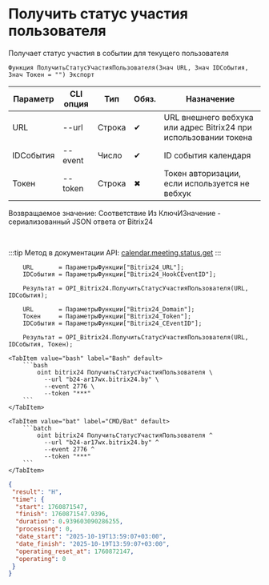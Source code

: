 ﻿---
sidebar_position: 6
description: Получить статус участия пользователя и другие функции для работы с Bitrix24 в Открытом пакете интеграций - бесплатной open-source библиотеке интеграций для 1С:Предприятие 8, OneScript и CLI
keywords: [1C, 1С, 1С:Предприятие, 1С:Предприятие 8.3, API, Интеграция, Сервисы, Обмен, OneScript, CLI, Bitrix24]
---


# Получить статус участия пользователя
 Получает статус участия в событии для текущего пользователя



`Функция ПолучитьСтатусУчастияПользователя(Знач URL, Знач IDСобытия, Знач Токен = "") Экспорт`

  | Параметр | CLI опция | Тип | Обяз. | Назначение |
  |-|-|-|-|-|
  | URL | --url | Строка | &#x2714; | URL внешнего вебхука или адрес Bitrix24 при использовании токена |
  | IDСобытия | --event | Число | &#x2714; | ID события календаря |
  | Токен | --token | Строка | &#x2716; | Токен авторизации, если используется не вебхук |

  
  Возвращаемое значение:   Соответствие Из КлючИЗначение - сериализованный JSON ответа от Bitrix24

<br/>

:::tip
Метод в документации API: [calendar.meeting.status.get](https://apidocs.bitrix24.ru/api-reference/calendar/calendar-event/calendar-meeting-status-get.html)
:::
<br/>


```bsl title="Пример использования для 1С:Предприятие/OneScript"
    URL       = ПараметрыФункции["Bitrix24_URL"];
    IDСобытия = ПараметрыФункции["Bitrix24_HookCEventID"];

    Результат = OPI_Bitrix24.ПолучитьСтатусУчастияПользователя(URL, IDСобытия);

    URL       = ПараметрыФункции["Bitrix24_Domain"];
    Токен     = ПараметрыФункции["Bitrix24_Token"];
    IDСобытия = ПараметрыФункции["Bitrix24_CEventID"];

    Результат = OPI_Bitrix24.ПолучитьСтатусУчастияПользователя(URL, IDСобытия, Токен);
```
    

 <Tabs>
  
    <TabItem value="bash" label="Bash" default>
        ```bash
            oint bitrix24 ПолучитьСтатусУчастияПользователя \
              --url "b24-ar17wx.bitrix24.by" \
              --event 2776 \
              --token "***"
        ```
    </TabItem>
  
    <TabItem value="bat" label="CMD/Bat" default>
        ```batch
            oint bitrix24 ПолучитьСтатусУчастияПользователя ^
              --url "b24-ar17wx.bitrix24.by" ^
              --event 2776 ^
              --token "***"
        ```
    </TabItem>
</Tabs>


```json title="Результат"
{
 "result": "H",
 "time": {
  "start": 1760871547,
  "finish": 1760871547.9396,
  "duration": 0.939603090286255,
  "processing": 0,
  "date_start": "2025-10-19T13:59:07+03:00",
  "date_finish": "2025-10-19T13:59:07+03:00",
  "operating_reset_at": 1760872147,
  "operating": 0
 }
}
```
